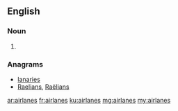 {{also|air lanes}}
==English==

===Noun===
{{head|en|noun plural form}}

# {{plural of|airlane|lang=en}}

===Anagrams===
* [[lanaries#English|lanaries]]
* [[Raelians#English|Raelians]], [[Raëlians#English|Raëlians]]

[[ar:airlanes]]
[[fr:airlanes]]
[[ku:airlanes]]
[[mg:airlanes]]
[[my:airlanes]]